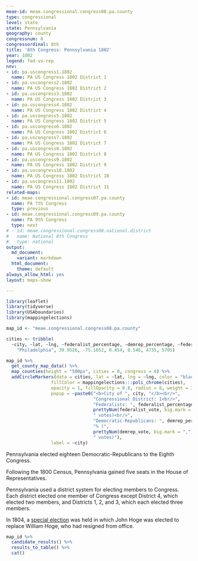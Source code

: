 ```yaml
---
meae-id: meae.congressional.congress08.pa.county
type: congressional
level: state
state: Pennsylvania
geography: county
congressnum: 8
congressordinal: 8th
title: '8th Congress: Pennsylvania 1802'
year: 1802
legend: fed-vs-rep
nnv:
- id: pa.uscongress1.1802
  name: PA US Congress 1802 District 1
- id: pa.uscongress2.1802
  name: PA US Congress 1802 District 2
- id: pa.uscongress3.1802
  name: PA US Congress 1802 District 3
- id: pa.uscongress4.1802
  name: PA US Congress 1802 District 4
- id: pa.uscongress5.1802
  name: PA US Congress 1802 District 5
- id: pa.uscongress6.1802
  name: PA US Congress 1802 District 6
- id: pa.uscongress7.1802
  name: PA US Congress 1802 District 7
- id: pa.uscongress8.1802
  name: PA US Congress 1802 District 8
- id: pa.uscongress9.1802
  name: PA US Congress 1802 District 9
- id: pa.uscongress10.1802
  name: PA US Congress 1802 District 10
- id: pa.uscongress11.1802
  name: PA US Congress 1802 District 11
related-maps:
- id: meae.congressional.congress07.pa.county
  name: PA 7th Congress
  type: previous
- id: meae.congressional.congress09.pa.county
  name: PA 9th Congress
  type: next
# - id: meae.congressional.congress08.national.district
#   name: National 8th Congress
#   type: national
output:
  md_document:
    variant: markdown
  html_document:
    theme: default
always_allow_html: yes
layout: maps-show

---
```


```r
library(leaflet)
library(tidyverse)
library(USAboundaries)
library(mappingelections)

map_id <- "meae.congressional.congress08.pa.county"

cities <- tribble(
  ~city, ~lat, ~lng, ~federalist_percentage, ~demrep_percentage, ~federalist_vote, ~demrep_vote,
    "Philadelphia", 39.9526, -75.1652, 0.454, 0.546, 4735, 5705)
```

<div class="map">

```r
map_id %>%
  get_county_map_data() %>%
  map_counties(height = "500px", cities = 0, congress = 8) %>% 
  addCircleMarkers(data = cities, lat = ~lat, lng = ~lng, color = "black",
                 fillColor = mappingelections:::poli_chrome(cities),
                 opacity = 1, fillOpacity = 0.8, radius = 8, weight = 3,
                 popup = ~paste0("<b>City of ", city, "</b><br/>",
                                 "Congressional District: 1<br/>",
                                 "Federalists: ", federalist_percentage * 100, "% (", 
                                 prettyNum(federalist_vote, big.mark = ","), 
                                 " votes)<br/>",
                                 "Democratic-Republicans: ", demrep_percentage * 100,
                                 "% (", 
                                 prettyNum(demrep_vote, big.mark = ","),
                                 " votes)"),
                 label = ~city) 
```

</div>

Pennsylvania elected eighteen Democratic-Republicans to the Eighth Congress.

Following the 1800 Census, Pennsylvania gained five seats in the House of Representatives.

Pennsylvania used a district system for electing members to Congress. Each district elected one member of Congress except District 4, which elected two members, and Districts 1, 2, and 3, which each elected three members.

In 1804, a [special election](https://elections.lib.tufts.edu/catalog/tufts:pa.uscongress10.specialelection.1804) was held in which John Hoge was elected to replace William Hoge, who had resigned from office.

<div class="results-table">

```r
map_id %>%
  candidate_results() %>%
  results_to_table() %>%
  cat()
```

</div>
